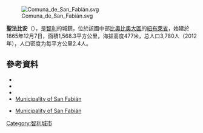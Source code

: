 [[Image:Comuna_de_San_Fabián.svg|right]]

{{Coord|36|33|S|71|33|W|display=title}}

'''聖法比安'''（{{lang-es|San Fabián}}），是[[智利|智利]]的城鎮，位於該國中部[[比奧比奧大區|比奧比奧大區]]的[[紐布萊省|紐布萊省]]，始建於1865年12月7日，面積1,568.3平方公里，海拔高度477米，总人口3,780人（2012年），人口密度为每平方公里2.4人。

==參考資料==
*{{cite web |url=http://www.sanfabiandealico.cl/ |title=Municipality of San Fabián |accessdate=2 September 2010 |language=es |deadurl=yes |archiveurl=https://web.archive.org/web/20100210190420/http://www.sanfabiandealico.cl/ |archivedate=2010年2月10日 }}
*{{cite web |url=http://www.subdere.gov.cl/1510/article-67514.html |title=Government of Chile: SUBDERE - Alcaldes and Councilors |accessdate=1 September 2010 |language=es |deadurl=yes |archiveurl=https://web.archive.org/web/20070118234321/http://www.subdere.gov.cl/1510/article-67514.html |archivedate=2007年1月18日 }}
*{{cite web |url= http://www.ine.cl/canales/chile_estadistico/censos_poblacion_vivienda/censo_pobl_vivi.php |title= National Statistics Institute |accessdate= 1 May 2010 |language= es |archive-date= 2018-12-25 |archive-url= https://web.archive.org/web/20181225074911/http://www.ine.cl/error-404?aspxerrorpath=%2Fcanales%2Fchile_estadistico%2Fcensos_poblacion_vivienda%2Fcenso_pobl_vivi.php |dead-url= no }}
*[https://web.archive.org/web/20100210190420/http://www.sanfabiandealico.cl/ Municipality of San Fabián]
* {{es icon}} [https://web.archive.org/web/20100210190420/http://www.sanfabiandealico.cl/ Municipality of San Fabián]

{{Chile-geo-stub}}
[[Category:智利城市|Category:智利城市]]